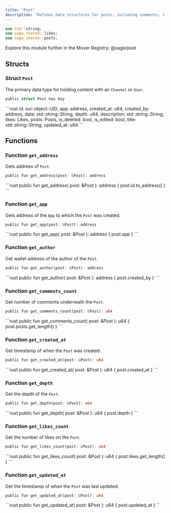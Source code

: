 ```yaml
---
title: "Post"
description: "Defines data structures for posts, including comments, likes, and metadata management."
---
```


```rust
use std::string;
use sage_shared::likes;
use sage_shared::posts;
```

<Tip>
  Explore this module further in the Mover Registry: @sage/post
</Tip>

## Structs

### Struct `Post`

The primary data type for holding content with an `Channel` or `User`.

```rust
public struct Post has key
```

<Expandable title="Fields">
  ```rust
    id: sui::object::UID,
    app: address,
    created_at: u64,
    created_by: address,
    data: std::string::String,
    depth: u64,
    description: std::string::String,
    likes: Likes,
    posts: Posts,
    is_deleted: bool,
    is_edited: bool,
    title: std::string::String,
    updated_at: u64
  ```
</Expandable>

## Functions

### Function `get_address`

Gets address of `Post`.

```rust
public fun get_address(post: &Post): address
```

<Expandable title="Implementation">
  ```rust
    public fun get_address(
        post: &Post
    ): address {
        post.id.to_address()
    }
  ```
</Expandable>

### Function `get_app`

Gets address of the `App` to which the `Post` was created.

```rust
public fun get_app(post: &Post): address
```

<Expandable title="Implementation">
  ```rust
    public fun get_app(
        post: &Post
    ): address {
        post.app
    }
  ```
</Expandable>

### Function `get_author`

Get wallet address of the author of the `Post`.

```rust
public fun get_author(post: &Post): address
```

<Expandable title="Implementation">
  ```rust
    public fun get_author(
        post: &Post
    ): address {
        post.created_by
    }
  ```
</Expandable>

### Function `get_comments_count`

Get number of comments underneath the `Post`.

```rust
public fun get_comments_count(post: &Post): u64
```

<Expandable title="Implementation">
  ```rust
    public fun get_comments_count(
        post: &Post
    ): u64 {
        post.posts.get_length()
    }
  ```
</Expandable>

### Function `get_created_at`

Get timestamp of when the `Post` was created.

```rust
public fun get_created_at(post: &Post): u64
```

<Expandable title="Implementation">
  ```rust
    public fun get_created_at(
        post: &Post
    ): u64 {
        post.created_at
    }
  ```
</Expandable>

### Function `get_depth`

Get the depth of the `Post`.

```rust
public fun get_depth(post: &Post): u64
```

<Expandable title="Implementation">
  ```rust
    public fun get_depth(
        post: &Post
    ): u64 {
        post.depth
    }
  ```
</Expandable>

### Function `get_likes_count`

Get the number of likes on the `Post`.

```rust
public fun get_likes_count(post: &Post): u64
```

<Expandable title="Implementation">
  ```rust
    public fun get_likes_count(
        post: &Post
    ): u64 {
        post.likes.get_length()
    }
  ```
</Expandable>

### Function `get_updated_at`

Get the timestamp of when the `Post` was last updated.

```rust
public fun get_updated_at(post: &Post): u64
```

<Expandable title="Implementation">
  ```rust
    public fun get_updated_at(
        post: &Post
    ): u64 {
        post.updated_at
    }
  ```
</Expandable>